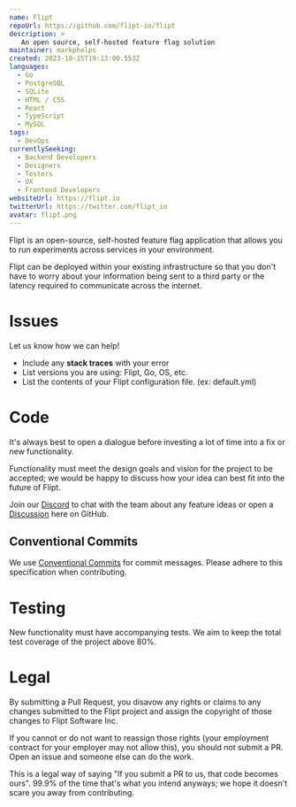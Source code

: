 ```yaml
---
name: Flipt
repoUrl: https://github.com/flipt-io/flipt
description: >
   An open source, self-hosted feature flag solution 
maintainer: markphelps
created: 2023-10-15T19:13:00.553Z
languages:
  - Go
  - PostgreSQL
  - SQLite
  - HTML / CSS
  - React
  - TypeScript
  - MySQL
tags:
  - DevOps
currentlySeeking:
  - Backend Developers
  - Designers
  - Testers
  - UX
  - Frontend Developers
websiteUrl: https://flipt.io
twitterUrl: https://twitter.com/flipt_io
avatar: flipt.png
---
```


<Overview>

Flipt is an open-source, self-hosted feature flag application that allows you to run experiments across services in your environment.

Flipt can be deployed within your existing infrastructure so that you don't have to worry about your information being sent to a third party or the latency required to communicate across the internet.

</Overview>

<Contributing>

# Issues

Let us know how we can help!

* Include any **stack traces** with your error
* List versions you are using: Flipt, Go, OS, etc.
* List the contents of your Flipt configuration file. (ex: default.yml)

# Code

It's always best to open a dialogue before investing a lot of time into a fix or new functionality.

Functionality must meet the design goals and vision for the project to be accepted; we would be happy to discuss how your idea can best fit into the future of Flipt.

Join our [Discord](https://www.flipt.io/discord) to chat with the team about any feature ideas or open a [Discussion](https://github.com/flipt-io/flipt/discussions) here on GitHub.

## Conventional Commits

We use [Conventional Commits](https://www.conventionalcommits.org/en/v1.0.0/) for commit messages. Please adhere to this specification when contributing.

# Testing

New functionality must have accompanying tests. We aim to keep the total test coverage of the project above 80%.

# Legal

By submitting a Pull Request, you disavow any rights or claims to any changes
submitted to the Flipt project and assign the copyright of
those changes to Flipt Software Inc.

If you cannot or do not want to reassign those rights (your employment
contract for your employer may not allow this), you should not submit a PR.
Open an issue and someone else can do the work.

This is a legal way of saying "If you submit a PR to us, that code becomes ours".
99.9% of the time that's what you intend anyways; we hope it doesn't scare you
away from contributing.


</Contributing>
